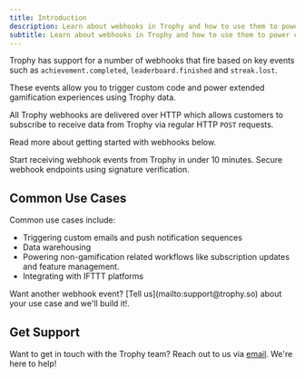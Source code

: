 ```yaml
---
title: Introduction
description: Learn about webhooks in Trophy and how to use them to power custom gamification integrations.
subtitle: Learn about webhooks in Trophy and how to use them to power custom gamification integrations.
---
```


Trophy has support for a number of webhooks that fire based on key events such as `achievement.completed`, `leaderboard.finished` and `streak.lost`.

These events allow you to trigger custom code and power extended gamification experiences using Trophy data.

All Trophy webhooks are delivered over HTTP which allows customers to subscribe to receive data from Trophy via regular HTTP `POST` requests.

Read more about getting started with webhooks below.

<CardGroup>
  <Card title="Quickstart" icon="circle-play" href="/webhooks/quickstart">
    Start receiving webhook events from Trophy in under 10 minutes.
  </Card>
  <Card title="Security" icon="shield-check" href="/webhooks/security">
    Secure webhook endpoints using signature verification.
  </Card>
</CardGroup>

## Common Use Cases

Common use cases include:

- Triggering custom emails and push notification sequences
- Data warehousing
- Powering non-gamification related workflows like subscription updates and feature management.
- Integrating with IFTTT platforms

<Note>
  Want another webhook event? [Tell us](mailto:support@trophy.so) about your use
  case and we'll build it!.
</Note>

## Get Support

Want to get in touch with the Trophy team? Reach out to us via [email](mailto:support@trophy.so). We're here to help!
